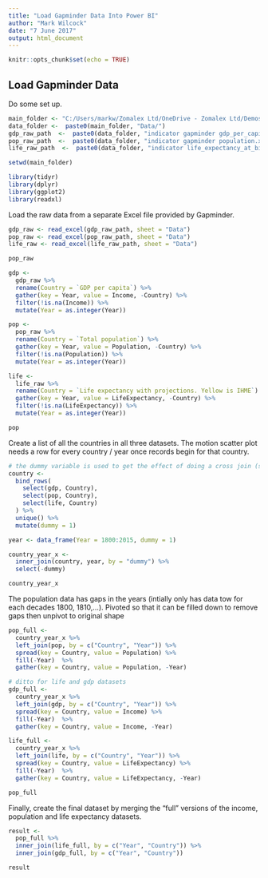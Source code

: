 ```yaml
---
title: "Load Gapminder Data Into Power BI"
author: "Mark Wilcock"
date: "7 June 2017"
output: html_document
---
```


```r
knitr::opts_chunk$set(echo = TRUE)
```

## Load Gapminder Data

Do some set up.

```r
main_folder <- "C:/Users/markw/Zomalex Ltd/OneDrive - Zomalex Ltd/Demos/Rosling/"
data_folder <-  paste0(main_folder, "Data/")
gdp_raw_path  <-  paste0(data_folder, "indicator gapminder gdp_per_capita_ppp.xlsx")
pop_raw_path  <-  paste0(data_folder, "indicator gapminder population.xlsx")
life_raw_path  <-  paste0(data_folder, "indicator life_expectancy_at_birth.xlsx")

setwd(main_folder)

library(tidyr)
library(dplyr)
library(ggplot2)
library(readxl)
```

Load the raw data from a separate Excel file provided by Gapminder.

```r
gdp_raw <- read_excel(gdp_raw_path, sheet = "Data")
pop_raw <- read_excel(pop_raw_path, sheet = "Data")
life_raw <- read_excel(life_raw_path, sheet = "Data")

pop_raw
```

```r
gdp <- 
  gdp_raw %>%  
  rename(Country = `GDP per capita`) %>% 
  gather(key = Year, value = Income, -Country) %>% 
  filter(!is.na(Income)) %>% 
  mutate(Year = as.integer(Year))

pop <- 
  pop_raw %>%  
  rename(Country = `Total population`) %>% 
  gather(key = Year, value = Population, -Country) %>% 
  filter(!is.na(Population)) %>% 
  mutate(Year = as.integer(Year))

life <- 
  life_raw %>%  
  rename(Country = `Life expectancy with projections. Yellow is IHME`) %>% 
  gather(key = Year, value = LifeExpectancy, -Country) %>% 
  filter(!is.na(LifeExpectancy)) %>% 
  mutate(Year = as.integer(Year))

pop
```

Create a list of all the countries in all three datasets.
The motion scatter plot needs a row for every country / year once records begin for that country.

```r

# the dummy variable is used to get the effect of doing a cross join (since no cross_join verb in dplyr)
country <- 
  bind_rows(
    select(gdp, Country),
    select(pop, Country),
    select(life, Country)
  ) %>% 
  unique() %>% 
  mutate(dummy = 1)

year <- data_frame(Year = 1800:2015, dummy = 1) 

country_year_x <- 
  inner_join(country, year, by = "dummy") %>% 
  select(-dummy)

country_year_x
```

The population data has gaps in the years (intially only has data tow for each decades 1800, 1810,...).  Pivoted so that it can be filled down to remove gaps then unpivot to original shape


```r
pop_full <-
  country_year_x %>% 
  left_join(pop, by = c("Country", "Year")) %>% 
  spread(key = Country, value = Population) %>% 
  fill(-Year)  %>% 
  gather(key = Country, value = Population, -Year)

# ditto for life and gdp datasets
gdp_full <-
  country_year_x %>% 
  left_join(gdp, by = c("Country", "Year")) %>% 
  spread(key = Country, value = Income) %>% 
  fill(-Year)  %>% 
  gather(key = Country, value = Income, -Year)

life_full <-
  country_year_x %>% 
  left_join(life, by = c("Country", "Year")) %>% 
  spread(key = Country, value = LifeExpectancy) %>% 
  fill(-Year)  %>% 
  gather(key = Country, value = LifeExpectancy, -Year)

pop_full
```

Finally, create the final dataset by merging the "full" versions of the income, population and life expectancy datasets.

```r
result <- 
  pop_full %>% 
  inner_join(life_full, by = c("Year", "Country")) %>% 
  inner_join(gdp_full, by = c("Year", "Country"))

result

```

